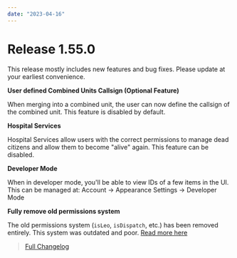```yaml
---
date: "2023-04-16"
---
```


# Release 1.55.0

This release mostly includes new features and bug fixes. Please update at your earliest convenience.

**User defined Combined Units Callsign (Optional Feature)**

When merging into a combined unit, the user can now define the callsign of the combined unit. This feature is disabled by default.

**Hospital Services**

Hospital Services allow users with the correct permissions to manage dead citizens and allow them to become "alive" again. This feature can be disabled.

**Developer Mode**

When in developer mode, you'll be able to view IDs of a few items in the UI. This can be managed at: Account -> Appearance Settings -> Developer Mode

**Fully remove old permissions system**

The old permissions system (`isLeo`, `isDispatch`, etc.) has been removed entirely. This system was outdated and poor. [Read more here](https://github.com/SnailyCAD/snaily-cadv4/pull/1619)

> [Full Changelog](https://github.com/SnailyCAD/snaily-cadv4/releases/tag/1.55.0)
